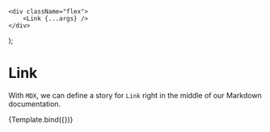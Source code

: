 

<Meta title="Components/Link" component={Link} />

	<div className="flex">
		<Link {...args} />
	</div>
);

# Link

With `MDX`, we can define a story for `Link` right in the middle of our Markdown documentation.

<Canvas>
	<Story
		name="Link"
		args={{
			icon: "home",
			children: "Soberana",
		}}
	>
		{Template.bind({})}
	</Story>
</Canvas>
